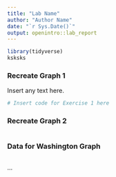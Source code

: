 ```yaml
---
title: "Lab Name"
author: "Author Name"
date: "`r Sys.Date()`"
output: openintro::lab_report
---
```


```r
library(tidyverse)
ksksks
```

### Recreate Graph 1

Insert any text here.

```r
# Insert code for Exercise 1 here
```

### Recreate Graph 2


```r

```


### Data for Washington Graph

```r

```


...

